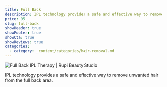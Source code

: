 ```yaml
---
title: Full Back
description: IPL technology provides a safe and effective way to remove unwanted hair from the full back area.
price: 95
slug: full-back
showHeader: true
showFooter: true
showCta: true
showReviews: true
categories:
  - category: _content/categories/hair-removal.md
---
```

![Full Back IPL Therapy | Rupi Beauty Studio](/uploads/services/ipl-therapy.webp 'Full Back IPL Therapy  | Rupi Beauty Studio')


IPL technology provides a safe and effective way to remove unwanted hair from the full back area.
